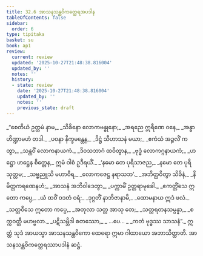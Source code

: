 ```yaml
---
title: 32.6 အာသနသန္ထဝိကတ္ထေရအပဒါန
tableOfContents: false
sidebar:
  order: 6
type: tipitaka
basket: su
book: ap1
review:
  current: review
  updated: '2025-10-27T21:48:38.816004'
  updated_by: ''
  notes: ''
  history:
  - state: review
    date: '2025-10-27T21:48:38.816004'
    updated_by: ''
    notes: ''
    previous_state: draft
---
```



<ReviewStatus review={frontmatter.review} showDetails={true} />

<HypothesisAnnotation frontmatter={frontmatter} />

<DynamicBreadcrumb />

<Division number="26" book="ap1" e="ch" v="20" p="290">

<Paragraph number="3541" type="verses" book="ap1">
_“စေတိယံ ဥတ္တမံ နာမ,_  
_သိခိနော လောကဗန္ဓုနော;_  
_အရညေ ဣရီဏေ ဝနေ,_  
_အန္ဓာဟိဏ္ဍာမဟံ တဒါ._  

</Paragraph>

</Division>
<Division number="27" book="ap1" e="ch" v="20" p="290">

<Paragraph number="3542" type="verses" book="ap1">
_ပဝနာ နိက္ခမန္တေန,_  
_ဒိဋ္ဌံ သီဟာသနံ မယာ;_  
_ဧကံသံ အဉ္ဇလိံ ကတွာ,_  
_သန္ထဝိံ လောကနာယကံ._  

</Paragraph>

</Division>
<Division number="28" book="ap1" e="ch" v="20" p="291">

<Paragraph number="3543" type="verses" book="ap1">
_ဒိဝသဘာဂံ ထဝိတွာန,_  
_ဗုဒ္ဓံ လောကဂ္ဂနာယကံ;_  
_ဟဋ္ဌော ဟဋ္ဌေန စိတ္တေန,_  
ဣမံ ဝါစံ ဥဒီရယိံ._  

</Paragraph>

</Division>
<Division number="29" book="ap1" e="ch" v="20" p="291">

<Paragraph number="3544" type="verses" book="ap1">
_‘နမော တေ ပုရိသာဇည,_  
_နမော တေ ပုရိသုတ္တမ;_  
_သဗ္ဗညူသိ မဟာဝီရ,_  
_လောကဇေဋ္ဌ နရာသဘ’._  

</Paragraph>

</Division>
<Division number="30" book="ap1" e="ch" v="20" p="291">

<Paragraph number="3545" type="verses" book="ap1">
_အဘိတ္ထဝိတွာ သိခိနံ,_  
_နိမိတ္တကရဏေနဟံ;_  
_အာသနံ အဘိဝါဒေတွာ,_  
_ပက္ကာမိံ ဥတ္တရာမုခေါ._  

</Paragraph>

</Division>
<Division number="31" book="ap1" e="ch" v="20" p="291">

<Paragraph number="3546" type="verses" book="ap1">
_ဧကတ္တိံသေ ဣတော ကပ္ပေ,_  
_ယံ ထဝိံ ဝဒတံ ဝရံ;_  
_ဒုဂ္ဂတိံ နာဘိဇာနာမိ,_  
_ထောမနာယ ဣဒံ ဖလံ._  

</Paragraph>

</Division>
<Division number="32" book="ap1" e="ch" v="20" p="291">

<Paragraph number="3547" type="verses" book="ap1">
_သတ္တဝီသေ ဣတော ကပ္ပေ,_  
_အတုလာ သတ္တ အာသု တေ;_  
_သတ္တရတနသမ္ပန္နာ,_  
_စက္ကဝတ္တီ မဟဗ္ဗလာ._  

</Paragraph>

</Division>
<Division number="33" book="ap1" e="ch" v="20" p="291">

<Paragraph number="3548" type="verses" book="ap1">
_ပဋိသမ္ဘိဒါ စတဿော,_  
_ …ပေ… _  
_ကတံ ဗုဒ္ဓဿ သာသနံ”._  

</Paragraph>

<Paragraph number="3549" book="ap1">
ဣတ္ထံ သုဒံ အာယသ္မာ အာသနသန္ထဝိကော ထေရော ဣမာ ဂါထာယော အဘာသိတ္ထာတိ.

</Paragraph>
</Division>

<Paragraph number="3550" type="center" book="ap1">
အာသနသန္ထဝိကတ္ထေရဿာပဒါနံ ဆဋ္ဌံ.
</Paragraph>